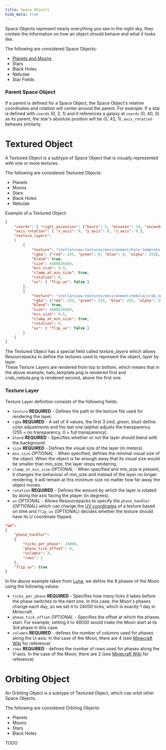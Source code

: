 ```yaml
---
title: Space Objects
hide_meta: true
---
```


Space Objects represent nearly everything you see in the night sky, they contain the information on how an object should behave and what it looks like.

The following are considered Space Objects:
* [Planets and Moons](https://moddedmc.wiki/cs/project/stellarview/docs/resourcepacks/planets_and_moons)
* Stars
* Black Holes
* Nebulae
* Star Fields

### Parent Space Object

If a parent is defined for a Space Object, the Space Object's relative coordinates and rotation will center around the parent.
For example: If a star is defined with `coords` (0, 2, 1) and it references a galaxy at `coords` (0, 40, 0) as its parent, the star's absolute position will be (0, 42, 1), `axis_rotation` behaves similarly.



# Textured Object

A Textured Object is a subtype of Space Object that is visually represented with one or more textures.

The following are considered Textured Objects:
* Planets
* Moons
* Stars
* Black Holes
* Nebulae

Example of a Textured Object:

```json
{
	"coords": { "right_ascension": {"hours": 5, "minutes": 34, "seconds": 31.94}, "declination": {"degrees": 22, "minutes": 0, "seconds": 52.2}, "distance": {"ly": 6500} },
	"axis_rotation": { "x_axis": 0, "y_axis": 0, "z_axis": 0 },
	"texture_layers":
	[
		{
			"texture": "stellarview:textures/environment/halo_template.png",
			"rgba": {"red": 255, "green": 0, "blue": 0, "alpha": 255},
			"blend": true,
			"size": 4488626469,
			"min_size": 0.9,
			"clamp_at_min_size": true,
			"rotation": 0,
			"uv": { "flip_uv": false }
		},
		{
			"texture": "stellarview:textures/environment/nebula/crab_nebula.png",
			"rgba": {"red": 255, "green": 255, "blue": 255, "alpha": 255},
			"blend": true,
			"size": 4488626469,
			"min_size": 0.5,
			"clamp_at_min_size": true,
			"rotation": 0,
			"uv": { "flip_uv": false }
		}
	]
}
```

The Textured Object has a special field called *texture_layers* which allows Resourcepacks to define the textures used to represent the object, layer by layer.  
These Texture Layers are rendered from top to bottom, which means that in the above example, halo_template.png is rendered first and crab_nebula.png is rendered second, above the first one.

### Texture Layer

Texture Layer definition consists of the following fields:

* `texture` **REQUIRED** - Defines the path to the texture file used for rendering the layer.
* `rgba` **REQUIRED** - A set of 4 values, the first 3 (*red*, *green*, *blue*) define color adjustments and the last one (*alpha*) adjusts the transparency (255 = no transparency, 0 = full transparency).
* `blend` **REQUIRED** - Specifies whether or not the layer should blend with the background.
* `size` **REQUIRED** - Defines the visual size of the layer (in meters). 
* `min_size` *OPTIONAL* - When specified, defines the minimal visual size of the object. When the object is far enough away that its visual size would be smaller than min_size, the layer stops rendering.
* `clamp_at_min_size` *OPTIONAL* - When specified and min_size is present, it changes the behaviour of min_size and instead of the layer no longer rendering, it will remain at this minimum size no matter how far away the object moves.
* `rotation` **REQUIRED** - Defines the amount by which the layer is rotated by along the axis facing the player (in degrees).
* `uv` *OPTIONAL* - Allows Resourcepacks to specify the `phase_handler` (*OPTIONAL*) which can change the [UV coordinates](https://en.wikipedia.org/wiki/UV_mapping) of a texture based on time and `flip_uv` (*OPTIONAL*) decides whether the texture should have its U coordinate flipped.

```json
"uv":
{
	"phase_handler":
	{
		"ticks_per_phase": 24000,
		"phase_tick_offset": 0,
		"columns": 4,
		"rows": 2
	},
	"flip_uv": true
}
```

In the above example taken from [Luna](https://github.com/Povstalec/StellarView/blob/main/src/main/resources/assets/stellarview/stellarview/celestials/moon/milky_way/sol/earth/luna.json), we define the 8 phases of the Moon using the following values:

* `ticks_per_phase` **REQUIRED** - Specifies how many ticks it takes before the phase switches to the next one. In this case, the Moon's phases change each day, so we set it to 24000 ticks, which is exactly 1 day in Minecraft.
* `phase_tick_offset` *OPTIONAL* - Specifies the offset at which the phases start. For example, setting it to 48000 would make the Moon start at its 3rd phase in this case.
* `columns` **REQUIRED** - defines the number of columns used for phases along the U-axis. In the case of the Moon, there are 4 (see [Minecraft Wiki](https://minecraft.wiki/w/Moon#/media/File:201111102025_moon_phases.png) for reference)
* `rows` **REQUIRED** - defines the number of rows used for phases along the V-axis. In the case of the Moon, there are 2 (see [Minecraft Wiki](https://minecraft.wiki/w/Moon#/media/File:201111102025_moon_phases.png) for reference)



# Orbiting Object

An Orbiting Object is a subtype of Textured Object, which can orbit other Space Objects.

The following are considered Orbiting Objects:
* Planets
* Moons
* Stars
* Black Holes

TODO

